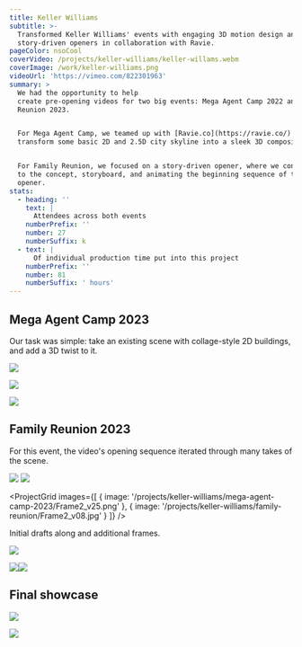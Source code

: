 ```yaml
---
title: Keller Williams
subtitle: >-
  Transformed Keller Williams' events with engaging 3D motion design and
  story-driven openers in collaboration with Ravie.
pageColor: nsoCool
coverVideo: /projects/keller-williams/keller-willams.webm
coverImage: /work/keller-williams.png
videoUrl: 'https://vimeo.com/822301963'
summary: >
  We had the opportunity to help
  create pre-opening videos for two big events: Mega Agent Camp 2022 and Family
  Reunion 2023.


  For Mega Agent Camp, we teamed up with [Ravie.co](https://ravie.co/) to
  transform some basic 2D and 2.5D city skyline into a sleek 3D compositioin.


  For Family Reunion, we focused on a story-driven opener, where we contributed
  to the concept, storyboard, and animating the beginning sequence of the
  opener.
stats:
  - heading: ''
    text: |
      Attendees across both events
    numberPrefix: ''
    number: 27
    numberSuffix: k
  - text: |
      Of individual production time put into this project
    numberPrefix: ''
    number: 81
    numberSuffix: ' hours'
---
```


<ProjectVimeo url='https://vimeo.com/822301963' />

<ProjectVimeo url='https://vimeo.com/822310410' />

## Mega Agent Camp 2023

Our task was simple: take an existing scene with collage-style 2D buildings, and add a 3D twist to it.

![](/projects/keller-williams/mega-agent-camp-2023/mega-agent-camp-storyboard.jpeg)

![](/projects/keller-williams/mega-agent-camp-2023/2022-08-17_RV_mega-agent-camp-opener_styleframe-1_v0.3_bg.png)

![](/projects/keller-williams/mega-agent-camp-2023/Cinema_4D_PLuN0dp5wI.png)

## Family Reunion 2023

For this event, the video's opening sequence iterated through many takes of the scene.

![](/projects/keller-williams/mega-agent-camp-2023/Frame2_v18.png)
![](/projects/keller-williams/mega-agent-camp-2023/fr23_concepting_imsety_v0.9.png)

<ProjectGrid
  images={[
    { image: '/projects/keller-williams/mega-agent-camp-2023/Frame2_v25.png' },
    { image: '/projects/keller-williams/family-reunion/Frame2_v08.jpg' }
  ]}
/>

Initial drafts along and additional frames.

![](/projects/keller-williams/family-reunion/Frame16.png)

![](/projects/keller-williams/family-reunion/Frame18.png)![](/projects/keller-williams/family-reunion/Frame17.png)

## Final showcase

![](/projects/keller-williams/mega-agent-camp-2023/2023-05-23_1004_MegaAgentCampOpenerV2-1_00-00-33-417_still-0001.jpg)

![](/projects/keller-williams/finished-product/FR23_Imsety_v03_00-00-07-174_still-0002.png)

